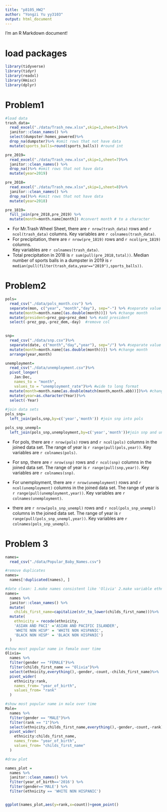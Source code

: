 ```yaml
---
title: "p8105_HW2"
author: "Yongzi Yu yy3103"
output: html_document
---
```


I'm an R Markdown document! 

# load packages
```r
library(tidyverse)
library(tidyr)
library(readxl)
library(Hmisc)
library(dplyr)
```
# Problem1

```r
#load data
trash_data= 
  read_excel("./data/Trash_new.xlsx",skip=1,sheet=1)%>%
  janitor::clean_names() %>%
  select(dumpster:homes_powered)%>%
  drop_na(dumpster)%>% #omit rows that not have data
  mutate(sports_balls=round(sports_balls)) #round int

pre_2019=
  read_excel("./data/Trash_new.xlsx",skip=1,sheet=7)%>%
  janitor::clean_names() %>%
  drop_na()%>% #omit rows that not have data
  mutate(year=2019)

pre_2018=
  read_excel("./data/Trash_new.xlsx",skip=1,sheet=8)%>%
  janitor::clean_names() %>%
  drop_na()%>% #omit rows that not have data
  mutate(year=2018)

pre_1819=
  full_join(pre_2018,pre_2019) %>%
  mutate(month=month.name[month]) #convert month # to a character

```

- For Mr.Trash Wheel Sheet, there are `r nrow(trash_data)` rows and `r ncol(trash_data)` columns. Key variables are `r colnames(trash_data)`.  
- For precipitation, there are `r nrow(pre_1819)` rows and `r ncol(pre_1819)` columns.  
Key variables are `r colnames(trash_data)`.  
- Total precipitation in 2018 is `r sum(pull(pre_2018,total))`.  Median number of sports balls in a dumpster in 2019 is `r median(pull(filter(trash_data,year=="2019"),sports_balls))`.

# Problem2
```r
pols= 
  read_csv("./data/pols_month.csv") %>%
  separate(mon, c("year", "month","day"), sep="-") %>% #separate value
  mutate(month=month.name[(as.double(month))]) %>% #change month
  mutate(president=prez_gop+prez_dem) %>% #add president
  select(-prez_gop,-prez_dem,-day)  #remove col 
 

snp=
  read_csv("./data/snp.csv")%>%
  separate(date, c("month","day","year"), sep="/") %>% #separate value
  mutate(month=month.name[(as.double(month))]) %>% #change month
  arrange(year,month)

unemployment=
  read_csv("./data/unemployment.csv")%>%
  pivot_longer(
    Jan:Dec,
    names_to = "month", 
    values_to = "unemployment_rate")%>% #wide to long format
  mutate(month=month.name[as.double(match(month,month.abb))])%>% #change month
  mutate(year=as.character(Year))%>%
  select(-Year)
  
#join data sets
pols_snp=
  left_join(pols,snp,by=c('year','month')) #join snp into pols

pols_snp_unempl=
  left_join(pols_snp,unemployment,by=c('year','month'))#join snp and unemployment into pols
```

- For pols, there are `r nrow(pols)` rows and `r ncol(pols)` columns in the joined data set. The range of year is `r range(pull(pols,year))`. Key variables are `r colnames(pols)`.  

- For snp, there are `r nrow(snp)` rows and `r ncol(snp)` columns in the joined data set. The range of year is `r range(pull(snp,year))`. Key variables are `r colnames(snp)`. 
- For unemployment, there are `r nrow(unemployment)` rows and `r ncol(unemployment)` columns in the joined data set. The range of year is `r range(pull(unemployment,year))`.  Key variables are `r colnames(unemployment)`. 

- there are `r nrow(pols_snp_unempl)` rows and `r ncol(pols_snp_unempl)` columns in the joined data set. The range of year is `r range(pull(pols_snp_unempl,year))`. Key variables are `r colnames(pols_snp_unempl)`.  

# Problem 3

```r

names= 
  read_csv("./data/Popular_Baby_Names.csv")

#remove duplicates
names=
  names[!duplicated(names), ]

#date clean: 1.make names consistent like 'Olivia' 2.make variable ethnicity consistent
names=
  names %>%
  janitor::clean_names() %>%
  mutate(
    childs_first_name=capitalize(str_to_lower(childs_first_name)))%>%
  mutate(
    ethnicity = recode(ethnicity,
    'ASIAN AND PACI' ='ASIAN AND PACIFIC ISLANDER',	
    'WHITE NON HISP' = 'WHITE NON HISPANIC',
    'BLACK NON HISP' = 'BLACK NON HISPANIC')
  )

#show most popular name in female over time
Olivia=
  names %>% 
  filter(gender == "FEMALE")%>% 
  filter(childs_first_name == "Olivia")%>% 
  select(ethnicity,everything(),-gender,-count,-childs_first_name)%>% 
  pivot_wider(
    ethnicity:rank,
    names_from= "year_of_birth",
    values_from= "rank"
  )

#show most popular name in male over time
Male=
  names %>% 
  filter(gender == "MALE")%>% 
  filter(rank == "1")%>% 
  select(ethnicity,childs_first_name,everything(),-gender,-count,-rank)%>% 
  pivot_wider(
    ethnicity:childs_first_name,
    names_from= "year_of_birth",
    values_from= "childs_first_name"
  )

#draw plot

names_plot = 
  names %>% 
  janitor::clean_names() %>% 
  filter(year_of_birth=='2016') %>% 
  filter(gender=='MALE') %>% 
  filter(ethnicity == 'WHITE NON HISPANIC')


ggplot(names_plot,aes(y=rank,x=count))+geom_point()
```

